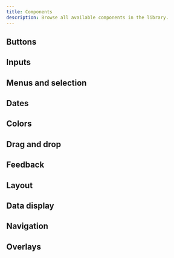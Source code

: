 ```yaml
---
title: Components
description: Browse all available components in the library.
---
```


## Buttons

<ComponentsList category="buttons" />

## Inputs

<ComponentsList category="inputs" />

## Menus and selection

<ComponentsList category="menus-and-selection" />

## Dates

<ComponentsList category="dates" />

## Colors

<ComponentsList category="colors" />

## Drag and drop

<ComponentsList category="drag-and-drop" />

## Feedback

<ComponentsList category="feedback" />

## Layout

<ComponentsList category="layout" />

## Data display

<ComponentsList category="data-display" />

## Navigation

<ComponentsList category="navigation" />

## Overlays

<ComponentsList category="overlays" />
